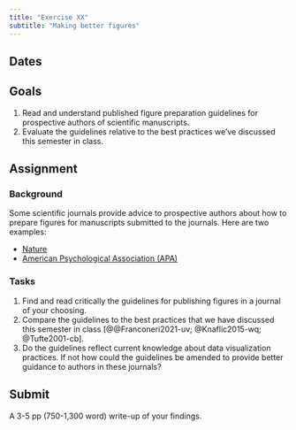 ```yaml
---
title: "Exercise XX"
subtitle: "Making better figures"
---
```


## Dates {-}

## Goals {-}

1. Read and understand published figure preparation guidelines for prospective authors of scientific manuscripts.
2. Evaluate the guidelines relative to the best practices we've discussed this semester in class.

## Assignment {-}

### Background

Some scientific journals provide advice to prospective authors about how to prepare figures for manuscripts submitted to the journals.
Here are two examples:

- [Nature](https://www.nature.com/documents/natrev-figure-guidelines-v1.pdf)
- [American Psychological Association (APA)](https://apastyle.apa.org/style-grammar-guidelines/tables-figures)

### Tasks

1. Find and read critically the guidelines for publishing figures in a journal of your choosing.
2. Compare the guidelines to the best practices that we have discussed this semester in class [@@Franconeri2021-uv; @Knaflic2015-wq; @Tufte2001-cb].
3. Do the guidelines reflect current knowledge about data visualization practices. If not how could the guidelines be amended to provide better guidance to authors in these journals?

## Submit {-}

A 3-5 pp (750-1,300 word) write-up of your findings.

